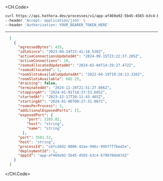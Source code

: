 
<CH.Code>
```bash Example Request
curl https://api.hathora.dev/processes/v1/app-af469a92-5b45-4565-b3c4-b79878de67d2/list/stopped \
--header 'Accept: application/json' \
--header 'Authorization: YOUR_BEARER_TOKEN_HERE'
```
---

```json Example Response
  [
    {
      "egressedBytes": 435,
      "idleSince": "2023-04-24T23:41:18.538Z",
      "activeConnectionsUpdatedAt": "2024-09-15T23:22:37.205Z",
      "activeConnections": 10,
      "roomsAllocatedUpdatedAt": "2024-02-04T14:29:27.472Z",
      "roomsAllocated": 1,
      "roomSlotsAvailableUpdatedAt": "2022-04-19T19:28:13.320Z",
      "roomSlotsAvailable": 602.25,
      "draining": false,
      "terminatedAt": "2024-11-28T21:51:27.866Z",
      "stoppingAt": "2024-01-01T18:37:53.665Z",
      "startedAt": "2023-12-17T20:11:43.465Z",
      "startingAt": "2024-01-06T00:27:31.067Z",
      "roomsPerProcess": 3,
      "additionalExposedPorts": [],
      "exposedPort": {
          "port": 2103.82,
          "host": "string",
          "name": "string"
        },
      "port": 3581.52,
      "host": "string",
      "processId": "cbfcddd2-0006-43ae-996c-995fff7bed2e",
      "deploymentId": 1,
      "appId": "app-af469a92-5b45-4565-b3c4-b79878de67d2"
    }
  ]
```
</CH.Code>
